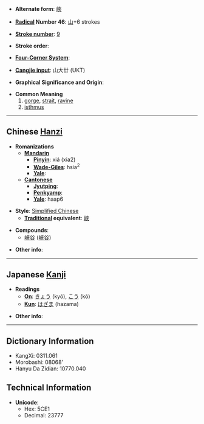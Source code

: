 * '''Alternate form''': [[峽]]

* '''[[Wiktionary:Chinese radical index| Radical]] Number 46''': [[Wiktionary:Chinese radical index 山|山]]+6 strokes

* '''[[Wiktionary:Chinese total strokes index|Stroke number]]''': [[Wiktionary:Chinese total strokes index 9|9]]

* '''Stroke order''': 

* '''[[Wiktionary:Chinese four corner index|Four-Corner System]]''': 

* '''[[Wiktionary:Chinese Cangjie index|Cangjie input]]''': 山大廿 (UKT)

* '''Graphical Significance and Origin''': 

* '''Common Meaning'''
*#[[gorge]], [[strait]], [[ravine]]
*# [[isthmus]]

----

== Chinese [[Hanzi]] ==

* '''Romanizations'''
** '''[[Mandarin]]'''
*** '''[[Pinyin]]''': xiá (xia2)
*** '''[[Wade-Giles]]''': hsia<sup>2</sup>
*** '''[[Yale]]''': 
** '''[[Cantonese]]'''
*** '''[[Jyutping]]''':
*** '''[[Penkyamp]]''': 
*** '''[[Yale]]''': haap6

* '''Style''': [[Simplified Chinese]] 
** '''[[Traditional Chinese|Traditional]] equivalent''': [[峽]]

* '''Compounds''':
** [[峡谷]] ([[峽谷]]) 

* '''Other info''': 

----

== Japanese [[Kanji]] ==

* '''Readings'''
** '''[[On]]''': [[きょう]] (kyō), [[こう]] (kō)
** '''[[Kun]]''': [[はざま]] (hazama)

* '''Other info''':  

----

== Dictionary Information ==

* KangXi: 0311.061
* Morobashi: 08068'
* Hanyu Da Zidian: 10770.040

== Technical Information ==

* '''Unicode''':
** Hex: 5CE1
** Decimal: 23777